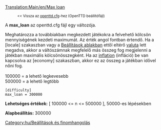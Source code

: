 [[Translation:Main/en/Max loan]]
:<small><< Vissza az [[Main/hu/Openttd.cfg|openttd.cfg]]-hez (OpenTTD beállítófájl)</small>

A '''max_loan''' az openttd.cfg fájl egy változója.

Meghatározza a továbbiakban megkezdett játékokra a felvehető kölcsön mennyiségének kezdeti maximumát. Az érték angol fontban értendő. Ha a <nowiki>[locale]</nowiki> szakaszban vagy a [[Main/hu/Beállítások ablak|Beállítások ablakban]] ettől eltérő [[Main/hu/Valuta|valuta]] lett megadva, akkor a váltószámnak megfelelő más összeg fog megjelenni a játékban maximális kölcsönösszegként. Ha az [[Main/hu/inflation|inflation]] (infláció) be van kapcsolva az <nowiki>[economy]</nowiki> szakaszban, akkor ez az összeg a játékban idővel nőni fog.<br><br>
100000 = a lehető legkevesebb<br>
500000 = a lehető legtöbb<br>

<pre>
[difficulty]
max_loan = 300000 
</pre>

'''Lehetséges értékek:''' [ 100000 <= n <= 500000 ], 50000-es lépésekben

'''Alapbeállítás:''' 300000


[[Category:hu/Beállítások és finomhangolás]]